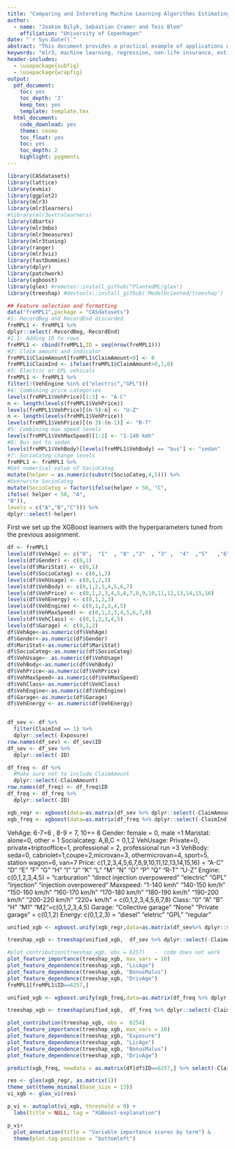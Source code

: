 ```yaml
---
title: "Comparing and Intereting Machine Learning Algorithms Estimating Technical Prices"
author:
  - name: "Joakim Bilyk, Sebastian Cramer and Teis Blem"
    affiliation: "University of Copenhagen"
date: "`r Sys.Date()`"
abstract: "This document provides a practical example of applications of machine learning algorithms to car insurance data using the `mlr3` package. A popular model used in pricing of non-life insurance policies is the frequency-severity model, where the price is decomposed into the product of the probability of a claim arrises and the expected claim size given a claim occurs. This model is fitted using machine learning algorithms such as penalized linear regression and random forests. This paper argues that the ranger model gives a particular well fit to both the frequency and severity model."
keywords: "mlr3, machine learning, regression, non-life insurance, estimating technical price, XGBoost, Ranger, Bart, Elastic net regression, Generalized Additive Models"
header-includes:
  - \usepackage{subfig}
  - \usepackage{wrapfig}
output:
  pdf_document:
    toc: yes
    toc_depth: '2'
    keep_tex: yes
    template: template.tex
  html_document:
    code_download: yes
    theme: cosmo
    toc_float: yes
    toc: yes
    toc_depth: 2
    highlight: pygments
---
```

```r
library(CASdatasets)
library(lattice)
library(evmix)
library(ggplot2)
library(mlr3)
library(mlr3learners)
#library(mlr3extralearners)
library(dbarts)
library(mlr3mbo)
library(mlr3measures)
library(mlr3tuning)
library(ranger)
library(mlr3viz)
library(fastDummies)
library(dplyr)
library(patchwork)
library(xgboost)
library(glex) #remotes::install_github("PlantedML/glex")
library(treeshap) #devtools::install_github('ModelOriented/treeshap')
```

```r
## Feature selection and formatting
data("freMPL1",package = "CASdatasets")
#1: RecordBeg and RecordEnd discarded
freMPL1 <- freMPL1 %>%
dplyr::select(-RecordBeg,-RecordEnd)
#1.1: Adding ID to rows
freMPL1 <- cbind(freMPL1,ID = seq(nrow(freMPL1)))
#2: Claim amount and indicator
freMPL1$ClaimAmount[freMPL1$ClaimAmount<0] <- 0
freMPL1$ClaimInd <- ifelse(freMPL1$ClaimAmount>0,1,0)
#3: Electric or GPL vehicals
freMPL1 <- freMPL1 %>%
filter(!(VehEngine %in% c("electric","GPL")))
#4: Combining price categories
levels(freMPL1$VehPrice)[1:3] <- "A-C"
n <- length(levels(freMPL1$VehPrice))
levels(freMPL1$VehPrice)[(n-5):n] <- "U-Z"
n <- length(levels(freMPL1$VehPrice))
levels(freMPL1$VehPrice)[(n-3):(n-1)] <- "R-T"
#5: Combining max speed levels
levels(freMPL1$VehMaxSpeed)[1:2] <- "1-140 kmh"
#6: Bus set to sedan
levels(freMPL1$VehBody)[levels(freMPL1$VehBody) == "bus"] <- "sedan"
#7: SocioCateg change levels
freMPL1 <- freMPL1 %>%
#Get numerical value of SocioCateg
mutate(helper = as.numeric(substr(SocioCateg,4,5))) %>%
#Overwrite SocioCateg
mutate(SocioCateg = factor(ifelse(helper > 50, "C",
ifelse( helper < 50, "A",
"B")),
levels = c("A","B","C"))) %>%
dplyr::select(-helper)
```

First we set up the XGBoost learners with the hyperparameters tuned from the previous assignment.

```r
df <- freMPL1
levels(df$VehAge) <- c("0",  "1"  , "8" ,"2"  , "3" ,  "4"  ,"5"   ,"6", "7")
levels(df$Gender) <- c(0,1)
levels(df$MariStat) <- c(0,1)
levels(df$SocioCateg) <- c(0,1,2)
levels(df$VehUsage) <- c(0,1,2,3)
levels(df$VehBody) <- c(0,1,2,3,4,5,6,7)
levels(df$VehPrice) <- c(0,1,2,3,4,5,6,7,8,9,10,11,12,13,14,15,16)
levels(df$VehEnergy) <- c(0,1,2,3)
levels(df$VehEngine) <- c(0,1,2,3,4,5)
levels(df$VehMaxSpeed) <- c(0,1,2,3,4,5,6,7,8)
levels(df$VehClass) <- c(0,1,2,3,4,5)
levels(df$Garage) <- c(0,1,2)
df$VehAge<-as.numeric(df$VehAge)
df$Gender<-as.numeric(df$Gender)
df$MariStat<-as.numeric(df$MariStat)
df$SocioCateg<-as.numeric(df$SocioCateg)
df$VehUsage<- as.numeric(df$VehUsage)
df$VehBody<-as.numeric(df$VehBody)
df$VehPrice<-as.numeric(df$VehPrice)
df$VehMaxSpeed<-as.numeric(df$VehMaxSpeed)
df$VehClass<-as.numeric(df$VehClass)
df$VehEngine<-as.numeric(df$VehEngine)
df$Garage<-as.numeric(df$Garage)
df$VehEnergy <- as.numeric(df$VehEnergy)


df_sev <- df %>% 
  filter(ClaimInd == 1) %>%
  dplyr::select(-Exposure)
row.names(df_sev) <- df_sev$ID
df_sev <- df_sev %>%
  dplyr::select(-ID)

df_freq <- df %>%
  #Make sure not to include ClaimAmount
  dplyr::select(-ClaimAmount)
row.names(df_freq) <- df_freq$ID
df_freq <- df_freq %>%
  dplyr::select(-ID)

xgb_regr <- xgboost(data=as.matrix(df_sev %>% dplyr::select(-ClaimAmount)), label=as.numeric(df_sev[,"ClaimAmount"]), eta = 0.246407, nrounds = 4000, max_depth = 2)
xgb_freq <- xgboost(data=as.matrix(df_freq %>% dplyr::select(-ClaimInd)), label=as.numeric(df_freq[,"ClaimInd"]), eta = 0.196547, nrounds = 4000, max_depth = 2, objective="count:poisson")
```

VehAge: 6-7=6 , 8-9 = 7,  10+= 8
Gender: female = 0, male =1
Maristat: alone=0, other = 1
Socialcateg: A,B,C = 0,1,2
VehUsage: Private=0, private+triptooffice=1, professional = 2, professional run =3 
VehBody: seda=0, cabriolet=1,coupe=2,microvan=3, othermicrovan=4, sport=5, station wagon=6, van=7
Price: c(1,2,3,4,5,6,7,8,9,10,11,12,13,14,15,16) = "A-C" "D"   "E"   "F"   "G"   "H"   "I"   "J"   "K"   "L"   "M"   "N"   "O"   "P"   "Q"   "R-T" "U-Z"
Engine: c(0,1,2,3,4,5) =  "carburation" "direct injection overpowered" "electric"   "GPL"    "injection"  "injection overpowered" 
Maxspeed: "1-140 kmh" "140-150 km/h" "150-160 km/h" "160-170 km/h" "170-180 km/h" "180-190 km/h" "190-200 km/h" "200-220 km/h" "220+ km/h" = c(0,1,2,3,4,5,6,7,8)
Class: "0"  "A"  "B"  "H"  "M1" "M2"=c(0,1,2,3,4,5)
Garage: "Collective garage" "None"              "Private garage"  =  c(0,1,2)
Energy: c(0,1,2,3) = "diesel"  "eletric" "GPL"     "regular"


```r
unified_xgb <- xgboost.unify(xgb_regr,data=as.matrix(df_sev%>% dplyr::select(-ClaimAmount)))

treeshap_xgb <- treeshap(unified_xgb,  df_sev %>% dplyr::select(-ClaimAmount), verbose = 0)

#plot_contribution(treeshap_xgb, obs = 6257)   -  code does not work
plot_feature_importance(treeshap_xgb, max_vars = 10) 
plot_feature_dependence(treeshap_xgb, "LicAge")
plot_feature_dependence(treeshap_xgb, "BonusMalus")
plot_feature_dependence(treeshap_xgb, "DrivAge")
freMPL1[freMPL1$ID==6257,]
```



```r
unified_xgb <- xgboost.unify(xgb_freq,data=as.matrix(df_freq %>% dplyr::select(-ClaimInd)))

treeshap_xgb <- treeshap(unified_xgb,  df_freq %>% dplyr::select(-ClaimInd), verbose = 0)

plot_contribution(treeshap_xgb, obs =  6254)
plot_feature_importance(treeshap_xgb, max_vars = 10) 
plot_feature_dependence(treeshap_xgb, "Exposure")
plot_feature_dependence(treeshap_xgb, "LicAge")
plot_feature_dependence(treeshap_xgb, "BonusMalus")
plot_feature_dependence(treeshap_xgb, "DrivAge")

predict(xgb_freq, newdata = as.matrix(df[df$ID==6257,] %>% select(-ClaimInd, -ID, -ClaimAmount)))

```

```r
res <- glex(xgb_regr, as.matrix(1))
theme_set(theme_minimal(base_size = 13))
vi_xgb <- glex_vi(res)

p_vi <- autoplot(vi_xgb, threshold = 0) + 
  labs(title = NULL, tag = "XGBoost-explanation")

p_vi+
  plot_annotation(title = "Variable importance scores by term") & 
  theme(plot.tag.position = "bottomleft")
```


